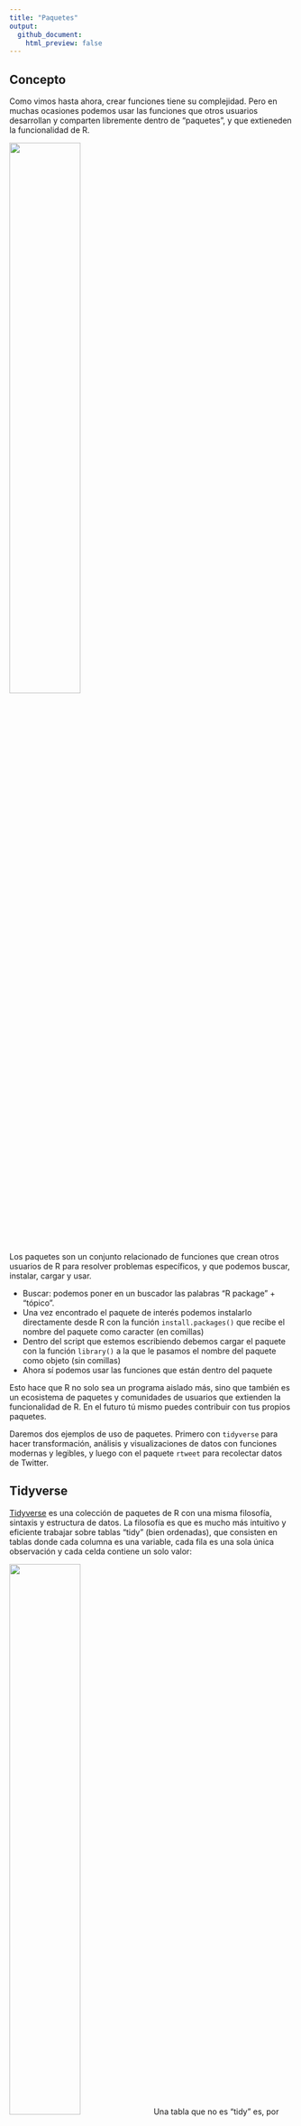 ```yaml
---
title: "Paquetes"
output: 
  github_document:
    html_preview: false
---
```


## Concepto

Como vimos hasta ahora, crear funciones tiene su complejidad. Pero en muchas ocasiones podemos usar las funciones que otros usuarios desarrollan y comparten libremente dentro de "paquetes", y que extieneden la funcionalidad de R.

![](../pizarras/drawings/paquetes.png){width=50%}

Los paquetes son un conjunto relacionado de funciones que crean otros usuarios de R para resolver problemas específicos, y que podemos buscar, instalar, cargar y usar.

- Buscar: podemos poner en un buscador las palabras "R package" + "tópico".
- Una vez encontrado el paquete de interés podemos instalarlo directamente desde R con la función `install.packages()` que recibe el nombre del paquete como caracter (en comillas)
- Dentro del script que estemos escribiendo debemos cargar el paquete con la función `library()` a la que le pasamos el nombre del paquete como objeto (sin comillas)
- Ahora sí podemos usar las funciones que están dentro del paquete

Esto hace que R no solo sea un programa aislado más, sino que también es un ecosistema de paquetes y comunidades de usuarios que extienden la funcionalidad de R. En el futuro tú mismo puedes contribuir con tus propios paquetes.

Daremos dos ejemplos de uso de paquetes. Primero con `tidyverse` para hacer transformación, análisis y visualizaciones de datos con funciones modernas y legibles, y luego con el paquete `rtweet` para recolectar datos de Twitter.

## Tidyverse

[Tidyverse](https://www.tidyverse.org/) es una colección de paquetes de R con una misma filosofía, sintaxis y estructura de datos. La filosofía es que es mucho más intuitivo y eficiente trabajar sobre tablas "tidy" (bien ordenadas), que consisten en tablas donde cada columna es una variable, cada fila es una sola única observación y cada celda contiene un solo valor:

![](../pizarras/drawings/tidy-1.png){width=50%}
Una tabla que no es "tidy" es, por ejemplo, una tabla de Excel donde hay celdas combinadas, encabezados extra, texto de adorno, celdas de resultados que no siguen la lógica común o filas repetidas, una variable en más de una columna, etc. Tampoco son tablas "tidy" las tablas dinámicas o pivoteadas y las tablas de resultados o resumen.

Las tablas de este estilo se guardan en un data frame especial llamado "tibble" y que se crean automáticamente usando alguna función de lectura de datos de tidyverse como `read_csv()` o manualmente con la función `tibble()`.

Para instalar podemos hacer lo siguiente:

```r
install.packages("tidyverse") # instala
```

Y para cargarlo usaremos `library(tidyverse)`.

Dentro de tidyverse hay varios paquetes que nos serviran para los procedimientos de análisis de datos. Los más básicos son:

- `readr`, `readxl` y `haven` para leer CSVs, Excels y archivos de otros programas estadísticos, respectivamente
- `dplyr` para transformar datos
- `ggplot` para crear gráficos

### Pipes y verbos

Tidyverse, para lograr mayor expresibidad y legibilidad, sigue dos principios:

- en los procedimientos, en vez de usar variables intermedias o el anidamiento de funciones, se privilegia el uso de una secuencia apoyada en "tuberias" (*pipes*) que se representan con el símbolo `%>%` y que hace que los datos fluyan de arriba hacía abajo
- se usan verbos de acción en sus funciones, que se pueden encadenar con los "pipes" 

Por ejemplo, podemos reescribir la función aninada de la desviación estandar que escribimos anteriormente a la siguiente forma:

```r
library(tidyverse) # cargamos el paquete
library(magrittr)

# Datos de ejemplo
x <- c(10, 20, 30, 40)

# Con anidamiento de funciones
sqrt(sum((x - mean(x)) ^ 2) / (length(x) - 1))

# Con pipes
x %>%
  subtract(mean(x)) %>%
  raise_to_power(2) %>%
  sum() %>%
  divide_by(length(x) - 1) %>%
  sqrt()
```

En el anidamiento de funciones las operaciones van de adentro hacía afuera, que es algo dificil de seguir para los humanos. En la versión con pipes, la operaciones van de arriba hacía abajo y son más fáciles de seguir, pero es necesario usar el operador del pipe para pasar el resultado del paso previo al siguiente.


